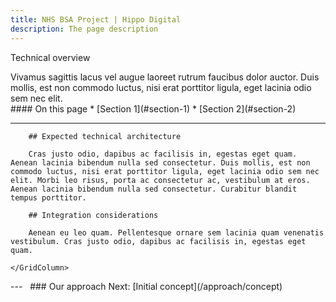 ```yaml
---
title: NHS BSA Project | Hippo Digital
description: The page description
---
```


<Heading caption='Our approach' tag='h1'>Technical overview</Heading>

<GridRow>
    <GridColumn width={'2/3'}>
        <LeadParagraph>
            Vivamus sagittis lacus vel augue laoreet rutrum faucibus dolor auctor. Duis mollis, est non commodo luctus, nisi erat porttitor ligula, eget lacinia odio sem nec elit.
        </LeadParagraph>
    </GridColumn>
    <GridColumn width={'1/3'}>
        <nav class="in-page-nav">
            #### On this page
            * [Section 1](#section-1)
            * [Section 2](#section-2)
        </nav>
    </GridColumn>
    <GridColumn width={'full'}>
        <hr class="govuk-section-break govuk-section-break--l"/>
    </GridColumn>
</GridRow>

<GridRow>
    <GridColumn width={'3/4'}>

        ## Expected technical architecture

        Cras justo odio, dapibus ac facilisis in, egestas eget quam. Aenean lacinia bibendum nulla sed consectetur. Duis mollis, est non commodo luctus, nisi erat porttitor ligula, eget lacinia odio sem nec elit. Morbi leo risus, porta ac consectetur ac, vestibulum at eros. Aenean lacinia bibendum nulla sed consectetur. Curabitur blandit tempus porttitor.

        ## Integration considerations

        Aenean eu leo quam. Pellentesque ornare sem lacinia quam venenatis vestibulum. Cras justo odio, dapibus ac facilisis in, egestas eget quam.

    </GridColumn>
</GridRow>

<GridRow>
    <GridColumn width={'full'}>
        ---
    </GridColumn>
</GridRow>
<GridRow>
    <GridColumn width={'1/2'}>
        &nbsp;
    </GridColumn>
    <GridColumn width={'1/2'}>
        <InsetText>
            ### Our approach
            Next: [Initial concept](/approach/concept)
        </InsetText>
    </GridColumn>
</GridRow>